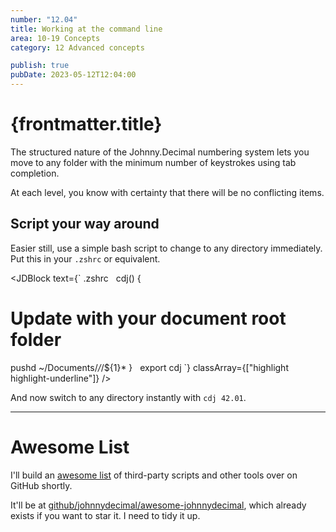 ```yaml
---
number: "12.04"
title: Working at the command line
area: 10-19 Concepts
category: 12 Advanced concepts

publish: true
pubDate: 2023-05-12T12:04:00
---
```



# {frontmatter.title}

The structured nature of the Johnny.Decimal numbering system lets you move to any folder with the minimum number of keystrokes using tab completion.

At each level, you know with certainty that there will be no conflicting items.

<TerminalTabCompletion />

## Script your way around

Easier still, use a simple bash script to change to any directory immediately. Put this in your `.zshrc` or equivalent.

<JDBlock
  text={`
.zshrc
&nbsp;
cdj() {
  # Update with your document root folder
  pushd ~/Documents/*/*/\$\{1\}*
}
&nbsp;
export cdj
`}
  classArray={["highlight highlight-underline"]}
/>

And now switch to any directory instantly with `cdj 42.01`.

---

# Awesome List

I'll build an [awesome list](https://github.com/topics/awesome) of third-party scripts and other tools over on GitHub shortly.

It'll be at [github/johnnydecimal/awesome-johnnydecimal](https://github.com/johnnydecimal/awesome-johnnydecimal), which already exists if you want to star it. I need to tidy it up.
